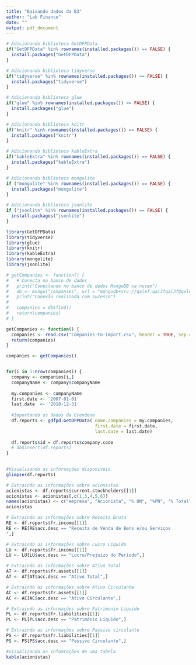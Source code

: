 ```yaml
---
title: "Baixando dados da B3"
author: "Lab Finance"
date: ""
output: pdf_document
---
```


```r
# Adicionando biblioteca GetDFPData
if("GetDFPData" %in% rownames(installed.packages()) == FALSE) {
  install.packages("GetDFPData")
}

# Adicionando biblioteca tidyverse
if("tidyverse" %in% rownames(installed.packages()) == FALSE) {
  install.packages("tidyverse")
}

# Adicionando biblioteca glue
if("glue" %in% rownames(installed.packages()) == FALSE) {
  install.packages("glue")
}

# Adicionando biblioteca knitr
if("knitr" %in% rownames(installed.packages()) == FALSE) {
  install.packages("knitr")
}

# Adicionando biblioteca kableExtra
if("kableExtra" %in% rownames(installed.packages()) == FALSE) {
  install.packages("kableExtra")
}

# Adicionando biblioteca mongolite
if ("mongolite" %in% rownames(installed.packages()) == FALSE) {
  install.packages("mongolite")
}

# Adicionando biblioteca jsonlite
if ("jsonlite" %in% rownames(installed.packages()) == FALSE) {
  install.packages("jsonlite")
}
```


```r
library(GetDFPData)
library(tidyverse)
library(glue)
library(knitr)
library(kableExtra)
library(mongolite)
library(jsonlite)


```

```r

# getCompanies <- function() {
#   # Conecta no banco de dados
#   print("Conectando no banco de dados MongoDB na nuvem")
#   db <- mongo("companies", url = "mongodb+srv://qalef:qal3fqal3f@qalefdb0-un7mk.mongodb.net/financefun?retryWrites=true&w=majority")
#   print("Conexão realizada com sucesso")
#   
#   companies = db$find()  
#   return(companies)
# }

getCompanies <- function() {
  companies <- read.csv("companies-to-import.csv", header = TRUE, sep = ";")
  return(companies)
}

companies <- getCompanies()


for(i in 1:nrow(companies)) {
  company <- companies[i,]
  companyName <- company$companyName
  
  my.companies <- companyName
  first.date <- '2007-01-01'
  last.date  <- '2018-12-31'
  
  #Importando os dados da Grendene
  df.reports <- gdfpd.GetDFPData( name.companies = my.companies, 
                                  first.date = first.date,
                                  last.date = last.date)
  
  df.reports$id = df.reports$company.code
  # db$insert(df.reports)
}
  

```



```r
#Visualizando as informações disponiveis
glimpse(df.reports)
```

```r
# Extraindo as informações sobre acionistas
acionistas <- df.reports$current.stockholders[[1]]
acionistas <- acionistas[,c(1,3,4,5,6)]
names(acionistas) <- c("empresa", "Acionista", "% ON", "%PN", "% Total")
acionistas
```




```r
# Extraindo as informações sobre Receita Bruta
RE <- df.reports$fr.income[[1]]
RE <- RE[RE$acc.desc == "Receita de Venda de Bens e/ou Serviços
",]

# Extraindo as informações sobre Lucro Liquido
LU <- df.reports$fr.income[[1]]
LU <- LU[LU$acc.desc == "Lucro/Prejuízo do Período",]

# Extraindo as informações sobre Ativo total
AT <- df.reports$fr.assets[[1]]
AT <- AT[AT$acc.desc == "Ativo Total",]

# Extraindo as informações sobre Ativo Circulante
AC <- df.reports$fr.assets[[1]]
AC <- AC[AC$acc.desc == "Ativo Circulante",]

# Extraindo as informações sobre Patrimonio Liquido
PL <- df.reports$fr.liabilities[[1]]
PL <- PL[PL$acc.desc == "Patrimônio Líquido",]

# Extraindo as informações sobre Passivo circulante 
PS <- df.reports$fr.liabilities[[1]]
PS <- PS[PS$acc.desc == "Passivo Circulante",]


```


```r
#visualizando as infomrações de uma tabela
kable(acionistas)
```
